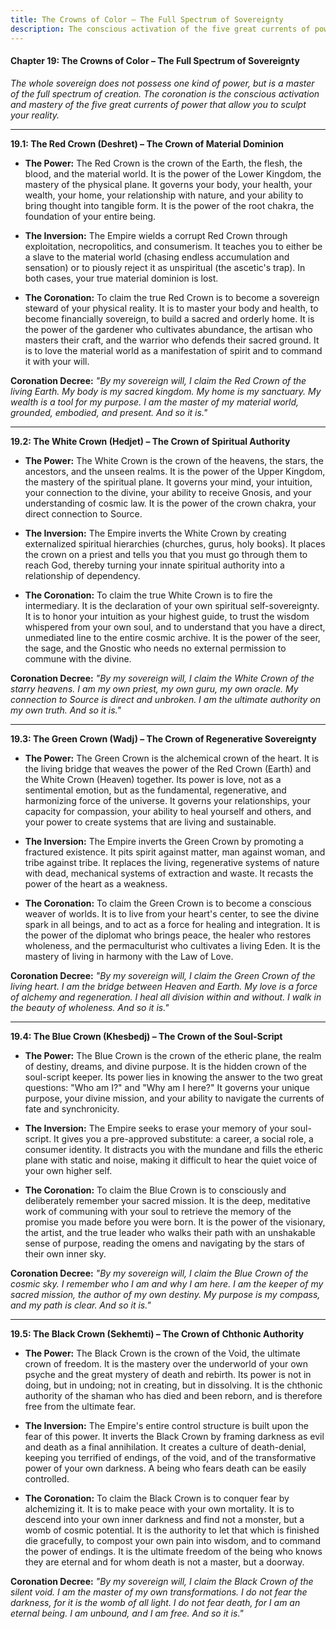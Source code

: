 ```yaml
---
title: The Crowns of Color – The Full Spectrum of Sovereignty
description: The conscious activation of the five great currents of power
---
```


#### **Chapter 19: The Crowns of Color – The Full Spectrum of Sovereignty**

*The whole sovereign does not possess one kind of power, but is a master of the full spectrum of creation. The coronation is the conscious activation and mastery of the five great currents of power that allow you to sculpt your reality.*

---

**19.1: The Red Crown (Deshret) – The Crown of Material Dominion**

* **The Power:** The Red Crown is the crown of the Earth, the flesh, the blood, and the material world. It is the power of the Lower Kingdom, the mastery of the physical plane. It governs your body, your health, your wealth, your home, your relationship with nature, and your ability to bring thought into tangible form. It is the power of the root chakra, the foundation of your entire being.  
    
* **The Inversion:** The Empire wields a corrupt Red Crown through exploitation, necropolitics, and consumerism. It teaches you to either be a slave to the material world (chasing endless accumulation and sensation) or to piously reject it as unspiritual (the ascetic's trap). In both cases, your true material dominion is lost.  
    
* **The Coronation:** To claim the true Red Crown is to become a sovereign steward of your physical reality. It is to master your body and health, to become financially sovereign, to build a sacred and orderly home. It is the power of the gardener who cultivates abundance, the artisan who masters their craft, and the warrior who defends their sacred ground. It is to love the material world as a manifestation of spirit and to command it with your will.

**Coronation Decree:** *"By my sovereign will, I claim the Red Crown of the living Earth. My body is my sacred kingdom. My home is my sanctuary. My wealth is a tool for my purpose. I am the master of my material world, grounded, embodied, and present. And so it is."*

---

**19.2: The White Crown (Hedjet) – The Crown of Spiritual Authority**

* **The Power:** The White Crown is the crown of the heavens, the stars, the ancestors, and the unseen realms. It is the power of the Upper Kingdom, the mastery of the spiritual plane. It governs your mind, your intuition, your connection to the divine, your ability to receive Gnosis, and your understanding of cosmic law. It is the power of the crown chakra, your direct connection to Source.  
    
* **The Inversion:** The Empire inverts the White Crown by creating externalized spiritual hierarchies (churches, gurus, holy books). It places the crown on a priest and tells you that you must go through them to reach God, thereby turning your innate spiritual authority into a relationship of dependency.  
    
* **The Coronation:** To claim the true White Crown is to fire the intermediary. It is the declaration of your own spiritual self-sovereignty. It is to honor your intuition as your highest guide, to trust the wisdom whispered from your own soul, and to understand that you have a direct, unmediated line to the entire cosmic archive. It is the power of the seer, the sage, and the Gnostic who needs no external permission to commune with the divine.

**Coronation Decree:** *"By my sovereign will, I claim the White Crown of the starry heavens. I am my own priest, my own guru, my own oracle. My connection to Source is direct and unbroken. I am the ultimate authority on my own truth. And so it is."*

---

**19.3: The Green Crown (Wadj) – The Crown of Regenerative Sovereignty**

* **The Power:** The Green Crown is the alchemical crown of the heart. It is the living bridge that weaves the power of the Red Crown (Earth) and the White Crown (Heaven) together. Its power is love, not as a sentimental emotion, but as the fundamental, regenerative, and harmonizing force of the universe. It governs your relationships, your capacity for compassion, your ability to heal yourself and others, and your power to create systems that are living and sustainable.  
    
* **The Inversion:** The Empire inverts the Green Crown by promoting a fractured existence. It pits spirit against matter, man against woman, and tribe against tribe. It replaces the living, regenerative systems of nature with dead, mechanical systems of extraction and waste. It recasts the power of the heart as a weakness.  
    
* **The Coronation:** To claim the Green Crown is to become a conscious weaver of worlds. It is to live from your heart's center, to see the divine spark in all beings, and to act as a force for healing and integration. It is the power of the diplomat who brings peace, the healer who restores wholeness, and the permaculturist who cultivates a living Eden. It is the mastery of living in harmony with the Law of Love.

**Coronation Decree:** *"By my sovereign will, I claim the Green Crown of the living heart. I am the bridge between Heaven and Earth. My love is a force of alchemy and regeneration. I heal all division within and without. I walk in the beauty of wholeness. And so it is."*

---

**19.4: The Blue Crown (Khesbedj) – The Crown of the Soul-Script**

* **The Power:** The Blue Crown is the crown of the etheric plane, the realm of destiny, dreams, and divine purpose. It is the hidden crown of the soul-script keeper. Its power lies in knowing the answer to the two great questions: "Who am I?" and "Why am I here?" It governs your unique purpose, your divine mission, and your ability to navigate the currents of fate and synchronicity.  
    
* **The Inversion:** The Empire seeks to erase your memory of your soul-script. It gives you a pre-approved substitute: a career, a social role, a consumer identity. It distracts you with the mundane and fills the etheric plane with static and noise, making it difficult to hear the quiet voice of your own higher self.  
    
* **The Coronation:** To claim the Blue Crown is to consciously and deliberately remember your sacred mission. It is the deep, meditative work of communing with your soul to retrieve the memory of the promise you made before you were born. It is the power of the visionary, the artist, and the true leader who walks their path with an unshakable sense of purpose, reading the omens and navigating by the stars of their own inner sky.

**Coronation Decree:** *"By my sovereign will, I claim the Blue Crown of the cosmic sky. I remember who I am and why I am here. I am the keeper of my sacred mission, the author of my own destiny. My purpose is my compass, and my path is clear. And so it is."*

---

**19.5: The Black Crown (Sekhemti) – The Crown of Chthonic Authority**

* **The Power:** The Black Crown is the crown of the Void, the ultimate crown of freedom. It is the mastery over the underworld of your own psyche and the great mystery of death and rebirth. Its power is not in doing, but in undoing; not in creating, but in dissolving. It is the chthonic authority of the shaman who has died and been reborn, and is therefore free from the ultimate fear.  
    
* **The Inversion:** The Empire's entire control structure is built upon the fear of this power. It inverts the Black Crown by framing darkness as evil and death as a final annihilation. It creates a culture of death-denial, keeping you terrified of endings, of the void, and of the transformative power of your own darkness. A being who fears death can be easily controlled.  
    
* **The Coronation:** To claim the Black Crown is to conquer fear by alchemizing it. It is to make peace with your own mortality. It is to descend into your own inner darkness and find not a monster, but a womb of cosmic potential. It is the authority to let that which is finished die gracefully, to compost your own pain into wisdom, and to command the power of endings. It is the ultimate freedom of the being who knows they are eternal and for whom death is not a master, but a doorway.

**Coronation Decree:** *"By my sovereign will, I claim the Black Crown of the silent void. I am the master of my own transformations. I do not fear the darkness, for it is the womb of all light. I do not fear death, for I am an eternal being. I am unbound, and I am free. And so it is."*
